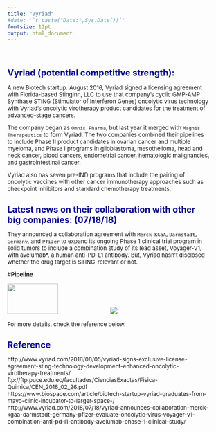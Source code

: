 ```yaml
---
title: "Vyriad"
#date: '`r paste("Date:",Sys.Date())`'
fontsize: 12pt
output: html_document
---
```


<style type="text/css">

body{ /* Normal  */
      font-size: 13px;
  }
}
h1.title {
  font-size: 28px;
  color: DarkBlue;
}
h1 { /* Header 1 */
  font-size: 20px;
  color: DarkBlue;
}
h2 { /* Header 2 */
    font-size: 16px;
  color: DarkBlue;
}

}
code.r{ /* Code block */
    font-size: 12px;
}
pre { /* Code block - determines code spacing between lines */
    font-size: 14px;
}
</style>

\


# **Vyriad (potential competitive strength):  **    
A new Biotech startup. August 2016, Vyriad signed a licensing agreement with Florida-based StingInn, LLC to use that company’s cyclic GMP-AMP Synthase STING (Stimulator of Interferon Genes) oncolytic virus technology with Vyriad’s oncolytic virotherapy product candidates for the treatment of advanced-stage cancers.     

The company began as `Omnis Pharma`, but last year it merged with `Magnis Therapeutics` to form Vyriad. The two companies combined their pipelines to include Phase II product candidates in ovarian cancer and multiple myeloma, and Phase I programs in glioblastoma, mesothelioma, head and neck cancer, blood cancers, endometrial cancer, hematologic malignancies, and gastrointestinal cancer.    

Vyriad also has seven pre-IND programs that include the pairing of oncolytic vaccines with other cancer immunotherapy approaches such as checkpoint inhibitors and standard chemotherapy treatments.   

# **Latest news on their collaboration with other big companies: (07/18/18)**       
They announced a collaboration agreement with `Merck KGaA`, `Darmstadt`, `Germany`, and `Pfizer` to expand its ongoing Phase 1 clinical trial program in solid tumors to include a combination study of its lead asset, Voyager-V1, with avelumab*, a human anti-PD-L1 antibody. But, Vyriad hasn’t disclosed whether the drug target is STING-relevant or not.  


#**Pipeline**  

<img src="timeline_pic.png" style="width:50%; height:70px">
<img src="./company_analysis_excel/vyriad.jpg">





For more details, check the reference below.




# Reference     
http://www.vyriad.com/2016/08/05/vyriad-signs-exclusive-license-agreement-sting-technology-development-enhanced-oncolytic-virotherapy-treatments/  
ftp://ftp.puce.edu.ec/facultades/CienciasExactas/Fisica-Quimica/CEN_2018_02_26.pdf  
https://www.biospace.com/article/biotech-startup-vyriad-graduates-from-mayo-clinic-incubator-to-larger-space-/
http://www.vyriad.com/2018/07/18/vyriad-announces-collaboration-merck-kgaa-darmstadt-germany-pfizer-evaluate-oncolytic-virus-voyager-v1-combination-anti-pd-l1-antibody-avelumab-phase-1-clinical-study/